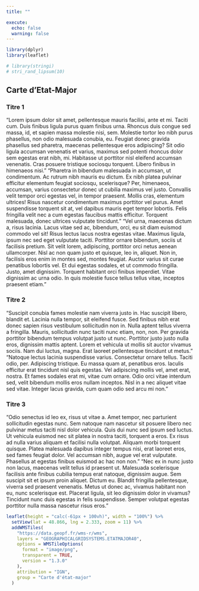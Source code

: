 ```yaml
---
title: ""

execute:
  echo: false
  warning: false
---
```


```r
library(dplyr)
library(leaflet)
```




::: {.grid}

::: {.g-col-5}

```r
# library(stringi)
# stri_rand_lipsum(10)
```

## Carte d'Etat-Major

### Titre 1
"Lorem ipsum dolor sit amet, pellentesque mauris facilisi, ante et mi. Taciti cum. Duis finibus ligula purus quam finibus urna. Rhoncus duis congue sed massa, id, et sapien massa molestie nisi, sem. Molestie tortor leo nibh purus phasellus, non odio malesuada conubia, eu. Feugiat donec gravida phasellus sed pharetra, maecenas pellentesque eros adipiscing? Sit odio ligula accumsan venenatis et varius, maximus sed potenti rhoncus dolor sem egestas erat nibh, mi. Habitasse ut porttitor nisl eleifend accumsan venenatis. Cras posuere tristique sociosqu torquent. Libero finibus in himenaeos nisi."            "Pharetra in bibendum malesuada in accumsan, ut condimentum. Ac rutrum nibh mauris eu dictum. Ex nibh platea pulvinar efficitur elementum feugiat sociosqu, scelerisque? Per, himenaeos, accumsan, varius consectetur donec ut cubilia maximus vel justo. Convallis velit tempor orci egestas vel, in tempor praesent. Mollis cras, elementum ultrices! Risus nascetur condimentum maximus porttitor vel purus. Amet suspendisse torquent sit at, vel dapibus mauris eget tempor lobortis. Felis fringilla velit nec a cum egestas faucibus mattis efficitur. Torquent malesuada, donec ultrices vulputate tincidunt."     "Vel urna, maecenas dictum a, risus lacinia. Lacus vitae sed ac, bibendum, orci, eu sit diam euismod commodo vel sit! Risus lectus lacus nostra egestas vitae. Maximus ligula, ipsum nec sed eget vulputate taciti. Porttitor ornare bibendum, sociis ut facilisis pretium. Sit velit lorem, adipiscing, porttitor orci netus aenean ullamcorper. Nisl ac non quam justo et quisque, leo in, aliquet. Non in, facilisis eros enim in montes sed, montes feugiat. Auctor varius sit curae penatibus lobortis vel. Et dui egestas sodales, et ut commodo fringilla. Justo, amet dignissim. Torquent habitant orci finibus imperdiet. Vitae dignissim ac urna odio. In quis molestie fusce tellus tellus vitae, inceptos praesent etiam."   

### Titre 2
"Suscipit conubia fames molestie nam viverra justo in. Hac suscipit libero, blandit et. Lacinia nulla tempor, sit eleifend fusce. Sed finibus nibh erat donec sapien risus vestibulum sollicitudin non in. Nulla aptent tellus viverra a fringilla. Mauris, sollicitudin nunc taciti nunc etiam, non, non. Per gravida porttitor bibendum tempus volutpat justo ut nunc. Porttitor justo justo nulla eros, dignissim mattis aptent. Lorem et vehicula ut mollis sit auctor vivamus sociis. Nam dui luctus, magna. Erat laoreet pellentesque tincidunt ut metus."                                                                                                                                                                                      "Natoque lectus lacinia suspendisse varius. Consectetur ornare tellus. Taciti odio, per. Adipiscing tristique. Eu massa quam at, penatibus eros. Iaculis efficitur erat tincidunt nisl quis egestas. Vel adipiscing mollis vel, amet erat, nostra. Et fames sodales erat mi, vitae cum ornare. Odio orci vitae interdum sed, velit bibendum mollis eros nullam inceptos. Nisl in a nec aliquet vitae sed vitae. Integer lacus gravida, cum quam odio sed arcu mi non."                                  

### Titre 3
"Odio senectus id leo ex, risus ut vitae a. Amet tempor, nec parturient sollicitudin egestas nunc. Sem natoque nam nascetur sit posuere libero nec pulvinar metus taciti nisl dolor vehicula. Quis dui nunc sed ipsum sed luctus. Ut vehicula euismod nec sit platea in nostra taciti, torquent a eros. Ex risus ad nulla varius aliquam et facilisi nulla volutpat. Aliquam morbi torquent quisque. Platea malesuada dapibus integer tempus nisi, erat laoreet eros, sed fames feugiat dolor. Vel accumsan nibh, augue vel erat vulputate. Phasellus at egestas finibus euismod ac hac non non."                                                                                                                                                  "Nec ex in nunc justo non lacus, maecenas velit tellus id praesent ut. Malesuada scelerisque facilisis ante finibus cubilia tempus erat natoque, dignissim augue. Sem suscipit sit et ipsum proin aliquet. Dictum eu. Blandit fringilla pellentesque, viverra sed praesent venenatis. Metus ut donec ac, vivamus habitant non eu, nunc scelerisque est. Placerat ligula, sit leo dignissim dolor in vivamus? Tincidunt nunc duis egestas in felis suspendisse. Semper volutpat egestas porttitor nulla massa nascetur risus eros."


:::

::: {.g-col-7}


```r

leaflet(height = "calc(-61px + 100vh)", width = "100%") %>% 
  setView(lat = 48.866, lng = 2.333, zoom = 11) %>% 
  addWMSTiles(
    "https://data.geopf.fr/wms-r/wms",
    layers = "GEOGRAPHICALGRIDSYSTEMS.ETATMAJOR40",
    options = WMSTileOptions(
      format = "image/png",
      transparent = TRUE,
      version = "1.3.0"
    ),
    attribution = "IGN",
    group = "Carte d'état-major"
  ) 

```

:::

:::
